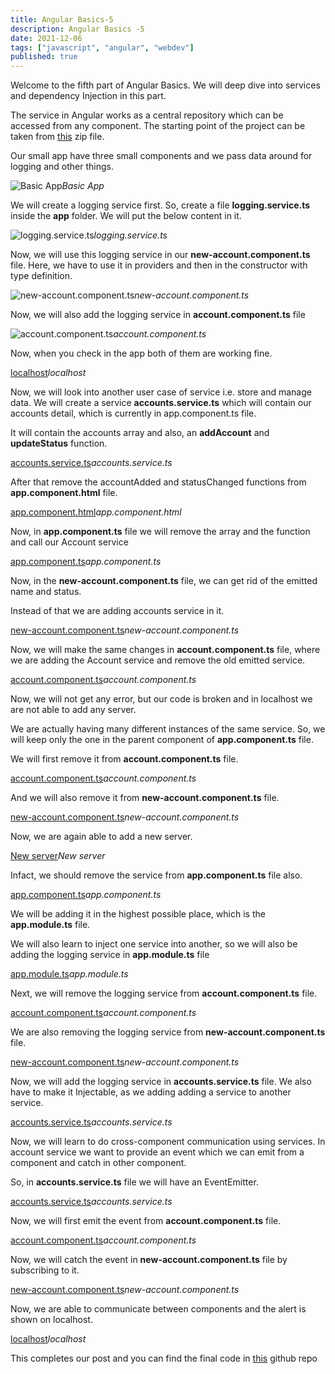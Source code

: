 ```yaml
---
title: Angular Basics-5
description: Angular Basics -5
date: 2021-12-06
tags: ["javascript", "angular", "webdev"]
published: true
---
```



Welcome to the fifth part of Angular Basics. We will deep dive into services and dependency Injection in this part.

The service in Angular works as a central repository which can be accessed from any component. The starting point of the project can be taken from [this](https://drive.google.com/file/d/1kEoiW-Zplf53TLz5G-sMhvcbqhMooWpl/view) zip file.

Our small app have three small components and we pass data around for logging and other things.

![Basic App](https://res.cloudinary.com/dxkxvfo2o/image/upload/v1660739138/New-blogs/ankit-9/2_p4skzk.png)_Basic App_

We will create a logging service first. So, create a file **logging.service.ts** inside the **app** folder. We will put the below content in it.

![logging.service.ts](https://res.cloudinary.com/dxkxvfo2o/image/upload/v1660739140/New-blogs/ankit-9/3_jnasrm.png)_logging.service.ts_

Now, we will use this logging service in our **new-account.component.ts** file. Here, we have to use it in providers and then in the constructor with type definition.

![new-account.component.ts](https://res.cloudinary.com/dxkxvfo2o/image/upload/v1660739137/New-blogs/ankit-9/4_bxtzwb.png)_new-account.component.ts_

Now, we will also add the logging service in **account.component.ts** file

![account.component.ts](https://res.cloudinary.com/dxkxvfo2o/image/upload/v1660739138/New-blogs/ankit-9/5_myo57v.png)_account.component.ts_

Now, when you check in the app both of them are working fine.

[localhost](https://res.cloudinary.com/dxkxvfo2o/image/upload/v1660739137/New-blogs/ankit-9/6_bziw4e.png)_localhost_

Now, we will look into another user case of service i.e. store and manage data. We will create a service **accounts.service.ts** which will contain our accounts detail, which is currently in app.component.ts file.

It will contain the accounts array and also, an **addAccount** and **updateStatus** function.

[accounts.service.ts](https://res.cloudinary.com/dxkxvfo2o/image/upload/v1660739138/New-blogs/ankit-9/7_qzwikq.png)_accounts.service.ts_

After that remove the accountAdded and statusChanged functions from **app.component.html** file.

[app.component.html](https://res.cloudinary.com/dxkxvfo2o/image/upload/v1660739141/New-blogs/ankit-9/8_sfs32f.png)_app.component.html_

Now, in **app.component.ts** file we will remove the array and the function and call our Account service

[app.component.ts](https://res.cloudinary.com/dxkxvfo2o/image/upload/v1660739139/New-blogs/ankit-9/9_vseyop.png)_app.component.ts_

Now, in the **new-account.component.ts** file, we can get rid of the emitted name and status.

Instead of that we are adding accounts service in it.

[new-account.component.ts](https://res.cloudinary.com/dxkxvfo2o/image/upload/v1660739139/New-blogs/ankit-9/10_mhvx5h.png)_new-account.component.ts_

Now, we will make the same changes in **account.component.ts** file, where we are adding the Account service and remove the old emitted service.

[account.component.ts](https://res.cloudinary.com/dxkxvfo2o/image/upload/v1660739139/New-blogs/ankit-9/11_aifdox.png)_account.component.ts_

Now, we will not get any error, but our code is broken and in localhost we are not able to add any server.

We are actually having many different instances of the same service. So, we will keep only the one in the parent component of **app.component.ts** file.

We will first remove it from **account.component.ts** file.

[account.component.ts](https://res.cloudinary.com/dxkxvfo2o/image/upload/v1660739140/New-blogs/ankit-9/12_uktlpq.png)_account.component.ts_

And we will also remove it from **new-account.component.ts** file.

[new-account.component.ts](https://res.cloudinary.com/dxkxvfo2o/image/upload/v1660739140/New-blogs/ankit-9/13_lf0eri.png)_new-account.component.ts_

Now, we are again able to add a new server.

[New server](https://res.cloudinary.com/dxkxvfo2o/image/upload/v1660739140/New-blogs/ankit-9/14_mk2ad4.png)_New server_

Infact, we should remove the service from **app.component.ts** file also.

[app.component.ts](https://res.cloudinary.com/dxkxvfo2o/image/upload/v1660739141/New-blogs/ankit-9/15_kajkkd.png)_app.component.ts_

We will be adding it in the highest possible place, which is the **app.module.ts** file.

We will also learn to inject one service into another, so we will also be adding the logging service in **app.module.ts** file

[app.module.ts](https://res.cloudinary.com/dxkxvfo2o/image/upload/v1660739141/New-blogs/ankit-9/16_juzdsz.png)_app.module.ts_

Next, we will remove the logging service from **account.component.ts** file.

[account.component.ts](https://res.cloudinary.com/dxkxvfo2o/image/upload/v1660739143/New-blogs/ankit-9/17_rs1ry5.png)_account.component.ts_

We are also removing the logging service from **new-account.component.ts** file.

[new-account.component.ts](https://res.cloudinary.com/dxkxvfo2o/image/upload/v1660739141/New-blogs/ankit-9/18_nvmisa.png)_new-account.component.ts_

Now, we will add the logging service in **accounts.service.ts** file. We also have to make it Injectable, as we adding adding a service to another service.

[accounts.service.ts](https://res.cloudinary.com/dxkxvfo2o/image/upload/v1660739142/New-blogs/ankit-9/19_jumsrz.png)_accounts.service.ts_

Now, we will learn to do cross-component communication using services. In account service we want to provide an event which we can emit from a component and catch in other component.

So, in **accounts.service.ts** file we will have an EventEmitter.

[accounts.service.ts](https://res.cloudinary.com/dxkxvfo2o/image/upload/v1660739142/New-blogs/ankit-9/20_n39dpd.png)_accounts.service.ts_

Now, we will first emit the event from **account.component.ts** file.

[account.component.ts](https://res.cloudinary.com/dxkxvfo2o/image/upload/v1660739144/New-blogs/ankit-9/21_ggrjez.png)_account.component.ts_

Now, we will catch the event in **new-account.component.ts** file by subscribing to it.

[new-account.component.ts](https://res.cloudinary.com/dxkxvfo2o/image/upload/v1660739142/New-blogs/ankit-9/22_v9r7zv.png)_new-account.component.ts_

Now, we are able to communicate between components and the alert is shown on localhost.

[localhost](https://res.cloudinary.com/dxkxvfo2o/image/upload/v1660739143/New-blogs/ankit-9/23_reljw7.png)_localhost_

This completes our post and you can find the final code in [this](https://github.com/nabendu82/services-deepdive) github repo
